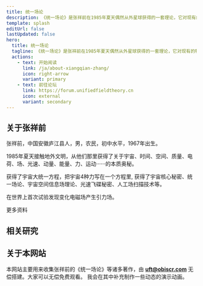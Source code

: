```yaml
---
title: 统一场论
description: 《统一场论》是张祥前在1985年夏天偶然从外星球获得的一套理论，它对现有的物理学进一步进行了扩充。
template: splash
editUrl: false
lastUpdated: false
hero:
  title: 统一场论
  tagline: 《统一场论》是张祥前在1985年夏天偶然从外星球获得的一套理论，它对现有的物理学进一步进行了扩充。
  actions:
    - text: 开始阅读
      link: /ja/about-xiangqian-zhang/
      icon: right-arrow
      variant: primary
    - text: 前往论坛
      link: https://forum.unifiedfieldtheory.cn
      icon: external
      variant: secondary
---
```




## 关于张祥前

张祥前，中国安徽庐江县人，男，农民，初中水平，1967年出生。

1985年夏天接触地外文明，从他们那里获得了关于宇宙、时间、空间、质量、电荷、场、光速、动量、能量、力、运动······的本质奥秘。

获得了宇宙大统一方程，把宇宙4种力写在一个方程里, 获得了宇宙核心秘密、统一场论、宇宙空间信息场理论、光速飞碟秘密、人工场扫描技术等。

在世界上首次试验发现变化电磁场产生引力场。

<ReadMore>更多资料</ReadMore>

<LinkCard
  title="张祥前的详细信息"
  href="/zh-cn/about-xiangqian-zhang"
/>

<LinkCard
  title="张祥前的视频"
  href="/zh-cn/videos-of-zhang"
/>

## 相关研究

<CardGrid>
	<Card title="学术论文" icon="open-book">
    <LinkCard
      title="纵向电磁波 (LEM) 产生的统一场方程"
      href="/zh-cn/academic-paper/unified-field-equation-generated-by-longitudinal-electromagnetic-lem-waves"
    />
	</Card>
	<Card title="研究试验" icon="puzzle">
    <LinkCard
      title="低电压变化电磁场产生引力场试验"
      href="/zh-cn/research-experiment/generation-of-gravitational-fields-by-low-voltage-varying-electromagnetic-fields"
    />
	</Card>
</CardGrid>

## 关于本网站

本网站主要用来收集张祥前的《统一场论》等诸多著作，由 [**uft@obiscr.com**](mailto:uft@obiscr.com) 无偿搭建。大家可以无偿免费观看。
我会在其中补充制作一些动态的演示动画。
